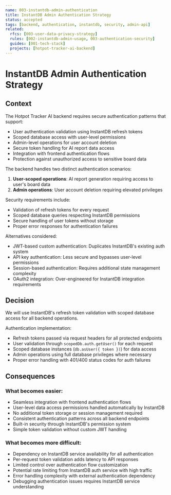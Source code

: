 ```yaml
---
name: 003-instantdb-admin-authentication
title: InstantDB Admin Authentication Strategy
status: accepted
tags: [backend, authentication, instantdb, security, admin-api]
related:
  rfcs: [003-user-data-privacy-strategy]
  rules: [002-instantdb-admin-usage, 003-authentication-security]
  guides: [001-tech-stack]
  projects: [hotpot-tracker-ai-backend]
---
```


# InstantDB Admin Authentication Strategy

## Context

The Hotpot Tracker AI backend requires secure authentication patterns that support:

- User authentication validation using InstantDB refresh tokens
- Scoped database access with user-level permissions
- Admin-level operations for user account deletion
- Secure token handling for AI report data access
- Integration with frontend authentication flows
- Protection against unauthorized access to sensitive board data

The backend handles two distinct authentication scenarios:
1. **User-scoped operations**: AI report generation requiring access to user's board data
2. **Admin operations**: User account deletion requiring elevated privileges

Security requirements include:
- Validation of refresh tokens for every request
- Scoped database queries respecting InstantDB permissions
- Secure handling of user tokens without storage
- Proper error responses for authentication failures

Alternatives considered:
- JWT-based custom authentication: Duplicates InstantDB's existing auth system
- API key authentication: Less secure and bypasses user-level permissions
- Session-based authentication: Requires additional state management complexity
- OAuth2 integration: Over-engineered for InstantDB integration requirements

## Decision

We will use InstantDB's refresh token validation with scoped database access for all backend operations.

Authentication implementation:
- Refresh tokens passed via request headers for all protected endpoints
- User validation through `scopedDb.auth.getUser()` for each request
- Scoped database instances (`db.asUser({ token })`) for data access
- Admin operations using full database privileges where necessary
- Proper error handling with 401/400 status codes for auth failures

## Consequences

### What becomes easier:

- Seamless integration with frontend authentication flows
- User-level data access permissions handled automatically by InstantDB
- No additional token storage or session management required
- Consistent authentication patterns across all backend endpoints
- Built-in security through InstantDB's permission system
- Simple token validation without custom JWT handling

### What becomes more difficult:

- Dependency on InstantDB service availability for all authentication
- Per-request token validation adds latency to API responses
- Limited control over authentication flow customization
- Potential rate limiting from InstantDB auth service with high traffic
- Error handling complexity with external authentication dependency
- Debugging authentication issues requires InstantDB service understanding